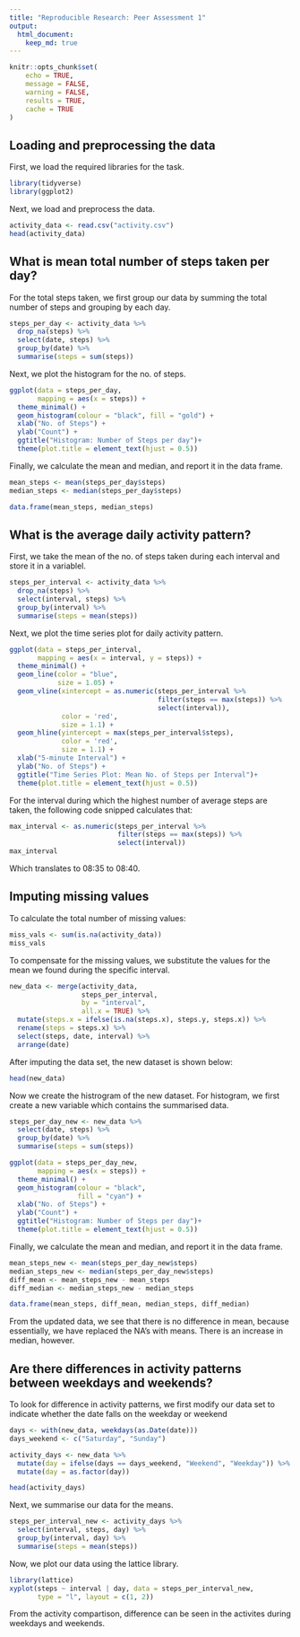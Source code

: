 ```yaml
---
title: "Reproducible Research: Peer Assessment 1"
output: 
  html_document:
    keep_md: true
---
```


```r
knitr::opts_chunk$set(
	echo = TRUE,
	message = FALSE,
	warning = FALSE,
	results = TRUE,
	cache = TRUE
)
```

## Loading and preprocessing the data

First, we load the required libraries for the task.

```r

library(tidyverse)
library(ggplot2)


```

Next, we load and preprocess the data.

```r

activity_data <- read.csv("activity.csv")
head(activity_data)

```

## What is mean total number of steps taken per day?

For the total steps taken, we first group our data by summing the total number of steps and grouping by each day.

```r

steps_per_day <- activity_data %>% 
  drop_na(steps) %>% 
  select(date, steps) %>% 
  group_by(date) %>% 
  summarise(steps = sum(steps))

```

Next, we plot the histogram for the no. of steps.

```r

ggplot(data = steps_per_day, 
       mapping = aes(x = steps)) +
  theme_minimal() +
  geom_histogram(colour = "black", fill = "gold") +
  xlab("No. of Steps") +
  ylab("Count") +
  ggtitle("Histogram: Number of Steps per day")+
  theme(plot.title = element_text(hjust = 0.5))

```

Finally, we calculate the mean and median, and report it in the data frame.

```r

mean_steps <- mean(steps_per_day$steps)
median_steps <- median(steps_per_day$steps)

data.frame(mean_steps, median_steps)

```

## What is the average daily activity pattern?

First, we take the mean of the no. of steps taken during each interval and store it in a variablel.

```r

steps_per_interval <- activity_data %>% 
  drop_na(steps) %>% 
  select(interval, steps) %>% 
  group_by(interval) %>% 
  summarise(steps = mean(steps))

```

Next, we plot the time series plot for daily activity pattern.

```r

ggplot(data = steps_per_interval,
       mapping = aes(x = interval, y = steps)) +
  theme_minimal() +
  geom_line(color = "blue",
            size = 1.05) +
  geom_vline(xintercept = as.numeric(steps_per_interval %>% 
                                     filter(steps == max(steps)) %>% 
                                     select(interval)),
             color = 'red',
             size = 1.1) +
  geom_hline(yintercept = max(steps_per_interval$steps),
             color = 'red',
             size = 1.1) +
  xlab("5-minute Interval") +
  ylab("No. of Steps") +
  ggtitle("Time Series Plot: Mean No. of Steps per Interval")+
  theme(plot.title = element_text(hjust = 0.5))

```

For the interval during which the highest number of average steps are taken, the following code snipped calculates that:

```r

max_interval <- as.numeric(steps_per_interval %>% 
                           filter(steps == max(steps)) %>% 
                           select(interval))
max_interval

```
Which translates to 08:35 to 08:40.


## Imputing missing values

To calculate the total number of missing values:

```r

miss_vals <- sum(is.na(activity_data))
miss_vals

```
To compensate for the missing values, we substitute the values for the mean we found during the specific interval.

```r

new_data <- merge(activity_data, 
                  steps_per_interval, 
                  by = "interval", 
                  all.x = TRUE) %>% 
  mutate(steps.x = ifelse(is.na(steps.x), steps.y, steps.x)) %>% 
  rename(steps = steps.x) %>% 
  select(steps, date, interval) %>% 
  arrange(date)

```

After imputing the data set, the new dataset is shown below:

```r

head(new_data)

```

Now we create the histrogram of the new dataset. For histogram, we first create a new variable which contains the summarised data.

```r

steps_per_day_new <- new_data %>%
  select(date, steps) %>% 
  group_by(date) %>% 
  summarise(steps = sum(steps))

ggplot(data = steps_per_day_new, 
       mapping = aes(x = steps)) +
  theme_minimal() +
  geom_histogram(colour = "black", 
                 fill = "cyan") +
  xlab("No. of Steps") +
  ylab("Count") +
  ggtitle("Histogram: Number of Steps per day")+
  theme(plot.title = element_text(hjust = 0.5))

```
Finally, we calculate the mean and median, and report it in the data frame.

```r

mean_steps_new <- mean(steps_per_day_new$steps)
median_steps_new <- median(steps_per_day_new$steps)
diff_mean <- mean_steps_new - mean_steps
diff_median <- median_steps_new - median_steps

data.frame(mean_steps, diff_mean, median_steps, diff_median)

```

From the updated data, we see that there is no difference in mean, because essentially, we have replaced the NA's with means. There is an increase in median, however.


## Are there differences in activity patterns between weekdays and weekends?

To look for difference in activity patterns, we first modify our data set to indicate whether the date falls on the weekday or weekend

```r

days <- with(new_data, weekdays(as.Date(date)))
days_weekend <- c("Saturday", "Sunday")

activity_days <- new_data %>%
  mutate(day = ifelse(days == days_weekend, "Weekend", "Weekday")) %>% 
  mutate(day = as.factor(day))

head(activity_days)

```

Next, we summarise our data for the means.

```r

steps_per_interval_new <- activity_days %>%  
  select(interval, steps, day) %>% 
  group_by(interval, day) %>% 
  summarise(steps = mean(steps))

```

Now, we plot our data using the lattice library.

```r

library(lattice)
xyplot(steps ~ interval | day, data = steps_per_interval_new, 
       type = "l", layout = c(1, 2))

```

From the activity compartison, difference can be seen in the activites during weekdays and weekends.
